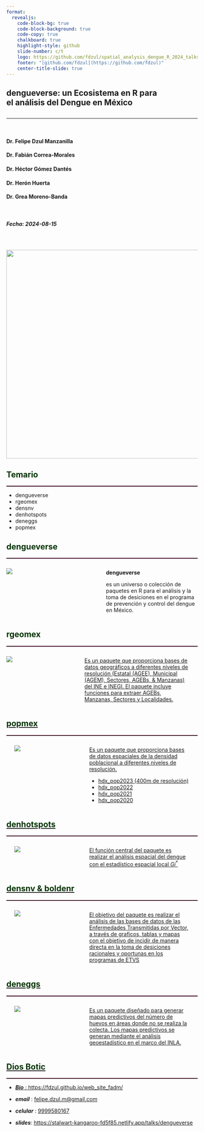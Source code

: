 ```yaml
---
format: 
  revealjs:
    code-block-bg: true
    code-block-background: true
    code-copy: true
    chalkboard: true
    highlight-style: github
    slide-number: c/t
    logo: https://github.com/fdzul/spatial_analysis_dengue_R_2024_talks/blob/main/talks/pkg_installation/logo_cenaprece.jpeg?raw=true
    footer: "[github.com/fdzul](https://github.com/fdzul)"
    center-title-slide: true
---
```


<h2>dengueverse: un Ecosistema en R para
<br>el análisis del Dengue en México
</h2>

<h2>

</h2>

<hr>

<br>


<h4>Dr. Felipe Dzul Manzanilla</h3>

<h4>Dr. Fabián Correa-Morales</h3>

<h4>Dr. Héctor Gómez Dantés</h3>

<h4>Dr. Herón Huerta</h3>

<h4>Dr. Grea Moreno-Banda</h3>


<br>
<h5> Fecha: 2024-08-15 </h4>


<br>

<h4>


![](logo_dengueverse2.png){.absolute top="250" left="580" width="550"}

## [Temario]{style="color:#003300;"}
<hr style="height:2px;border-width:0;color:#330019;background-color:#330019">

- dengueverse
- rgeomex
- densnv
- denhotspots
- deneggs
- popmex


## [dengueverse]{style="color:#003300;"}
<hr style="height:2px;border-width:0;color:#330019;background-color:#330019">


:::: {.columns}
::: {.column style="width: 50%; font-size: 80%"}
![](logo_dengueverse3.png)
:::

::: {.column style="width: 50%; font-size: 100%"}
**dengueverse** 

es un universo o colección de paquetes en R para el análisis y la toma de desiciones en el programa de prevención y control del dengue en México.
:::

::::


## [rgeomex]{style="color:#003300;"}
<hr style="height:2px;border-width:0;color:#330019;background-color:#330019">


:::: {.columns}
::: {.column style="width: 40%; font-size: 80%"}
<a href = "https://fdzul.github.io/rgeomex/">
![](https://github.com/fdzul/rgeomex/blob/main/man/figures/logo.png?raw=true)
:::

::: {.column style="width: 60%; font-size: 100%"}
Es un paquete que proporciona bases de datos geográficos a diferentes niveles de resolución (Estatal (AGEE), Municipal (AGEM), Sectores, AGEBs, & Manzanas) del INE e INEGI. El paquete incluye funciones para extraer AGEBs, Manzanas, Sectores y Localidades.

:::

::::

## [popmex]{style="color:#003300;"}
<hr style="height:2px;border-width:0;color:#330019;background-color:#330019">


:::: {.columns}
::: {.column style="width: 40%; font-size: 80%"}
<a href = "https://fdzul.github.io/popmex/">
![](https://github.com/fdzul/popmex/blob/main/man/figures/logo.png?raw=true)
:::

::: {.column style="width: 60%; font-size: 100%"}
Es un paquete que proporciona bases de datos espaciales de la densidad poblacional a diferentes niveles de resolución.

- hdx_pop2023 (400m de resolución)
- hdx_pop2022
- hdx_pop2021
- hdx_pop2020
:::

::::


## [denhotspots]{style="color:#003300;"}
<hr style="height:2px;border-width:0;color:#330019;background-color:#330019">

:::: {.columns}
::: {.column style="width: 40%; font-size: 80%"}
<a href = "https://fdzul.github.io/denhotspots/">
![](https://github.com/fdzul/denhotspots/blob/master/man/figures/logo.png?raw=true)
:::

::: {.column style="width: 60%; font-size: 100%"}
El función central del paquete es realizar el análisis espacial del dengue con el estadístico espacial local $G{i}^*$
:::

::::


## [densnv & boldenr]{style="color:#003300;"}
<hr style="height:2px;border-width:0;color:#330019;background-color:#330019">

:::: {.columns}
::: {.column style="width: 40%; font-size: 80%"}
<a href = "https://fdzul.github.io/densnv/">
![](https://github.com/fdzul/densnv/blob/main/docs/reference/figures/logo.png?raw=true)
:::

::: {.column style="width: 60%; font-size: 100%"}
El objetivo del paquete es realizar el análisis de las bases de datos de las Enfermedades Transmitidas por Vector, a través de graficos, tablas y mapas con el objetivo de incidir de manera directa en la toma de desiciones racionales y oportunas en los programas de ETVS
:::

::::


## [deneggs]{style="color:#003300;"}
<hr style="height:2px;border-width:0;color:#330019;background-color:#330019">

:::: {.columns}
::: {.column style="width: 40%; font-size: 80%"}
<a href = "https://fdzul.github.io/deneggs/">
![](https://github.com/fdzul/deneggs/blob/master/man/figures/logo.png?raw=true)
:::

::: {.column style="width: 60%; font-size: 100%"}
Es un paquete diseñado para generar mapas predictivos del número de huevos en áreas donde no se realiza la colecta. Los mapas predictivos se generan mediante el análisis geoestadístico en el marco del INLA.
:::

::::


## [Dios Botic]{style="color:#003300;"}
<hr style="height:2px;border-width:0;color:#330019;background-color:#330019">

-   ***Bio*** : [https://fdzul.github.io/web_site_fadm/]()

-   ***email*** : [felipe.dzul.m@gmail.com]()

-   ***celular*** : [9999580167]()

-   ***slides***: [https://stalwart-kangaroo-fd5f85.netlify.app/talks/dengueverse](https://stalwart-kangaroo-fd5f85.netlify.app/talks/dengueverse)
